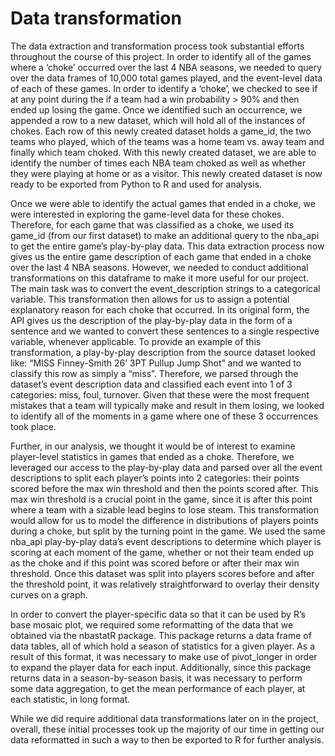 # Data transformation

The data extraction and transformation process took substantial efforts throughout the course of this project. In order to identify all of the games where a ‘choke’ occurred over the last 4 NBA seasons, we needed to query over the data frames of 10,000 total games played, and the event-level data of each of these games. In order to identify a ‘choke’, we checked to see if at any point during the if a team had a win probability > 90% and then ended up losing the game. Once we identified such an occurrence, we appended a row to a new dataset, which will hold all of the instances of chokes. Each row of this newly created dataset holds a game_id, the two teams who played, which of the teams was a home team vs. away team and finally which team choked. With this newly created dataset, we are able to identify the number of times each NBA team choked as well as whether they were playing at home or as a visitor. This newly created dataset is now ready to be exported from Python to R and used for analysis. 

Once we were able to identify the actual games that ended in a choke, we were interested in exploring the game-level data for these chokes. Therefore, for each game that was classified as a choke, we used its game_id (from our first dataset) to make an additional query to the nba_api to get the entire game’s play-by-play data. This data extraction process now gives us the entire game description of each game that ended in a choke over the last 4 NBA seasons. However, we needed to conduct additional transformations on this dataframe to make it more useful for our project. The main task was to convert the event_description strings to a categorical variable. This transformation then allows for us to assign a potential explanatory reason for each choke that occurred. In its original form, the API gives us the description of the play-by-play data in the form of a sentence and we wanted to convert these sentences to a single respective variable, whenever applicable. To provide an example of this transformation, a play-by-play description from the source dataset looked like: “MISS Finney-Smith 26' 3PT Pullup Jump Shot” and we wanted to classify this row as simply a “miss”. Therefore, we parsed through the dataset’s event description data and classified each event into 1 of 3 categories: miss, foul, turnover. Given that these were the most frequent mistakes that a team will typically make and result in them losing, we looked to identify all of the moments in a game where one of these 3 occurrences took place.

Further, in our analysis, we thought it would be of interest to examine player-level statistics in games that ended as a choke. Therefore, we leveraged our access to the play-by-play data and parsed over all the event descriptions to split each player's points into 2 categories: their points scored before the max win threshold and then the points scored after. This max win threshold is a crucial point in the game, since it is after this point where a team with a sizable lead begins to lose steam. This transformation would allow for us to model the difference in distributions of players points during a choke, but split by the turning point in the game. We used the same nba_api play-by-play data’s event descriptions to determine which player is scoring at each moment of the game, whether or not their team ended up as the choke and if this point was scored before or after their max win threshold. Once this dataset was split into players scores before and after the threshold point, it was relatively straightforward to overlay their density curves on a graph.  

In order to convert the player-specific data so that it can be used by R's base mosaic plot, we required some reformatting of the data that we obtained via the nbastatR package. This package returns a data frame of data tables, all of which hold a season of statistics for a given player. As a result of this format, it was necessary to make use of pivot_longer in order to expand the player data for each input. Additionally, since this package returns data in a season-by-season basis, it was necessary to perform some data aggregation, to get the mean performance of each player, at each statistic, in long format. 

While we did require additional data transformations later on in the project, overall, these initial processes took up the majority of our time in getting our data reformatted in such a way to then be exported to R for further analysis. 
